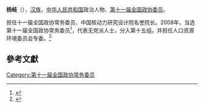 '''杨岐'''（{{bd|1941年||}}），[[汉族|汉族]]，[[中华人民共和国|中华人民共和国]]政治人物、[[第十一届全国政协委员|第十一届全国政协委员]]。

担任十一届全国政协常务委员、中国核动力研究设计院名誉院长。2008年，当选第十一届全国政协常务委员<ref>{{cite news|title=第十一届全国政协委员名单|url=http://www.indaa.com.cn/zt/2009qglh/zxzs/200903/t20090303_127573.html|accessdate=2013-04-09|newspaper=新华社北京1月25日电 中国人民政治协商会议第十一届全国委员会委员名单(共2237人，2008年1月25日政协第十届全国委员会常务委员会第二十次会议通过)|date=2008年1月25日|deadurl=yes|archiveurl=https://web.archive.org/web/20130928014403/http://www.indaa.com.cn/zt/2009qglh/zxzs/200903/t20090303_127573.html|archivedate=2013年9月28日|df=}}</ref>，代表无党派人士，分入第十五组。并担任人口资源环境委员会专委。<ref>{{cite news|title=全国政协信息-杨岐|url=http://www.cppcc.gov.cn/CMS/wylibary/showJcwyxtInfoWylibary.action?tabJcwyxt.guid=11W0004990&wytype=wjwy|accessdate=2013-04-11|newspaper=全国政协委员会|archive-date=2019-08-13|archive-url=https://web.archive.org/web/20190813132950/http://www.cppcc.gov.cn/CMS/wylibary/showJcwyxtInfoWylibary.action?tabJcwyxt.guid=11W0004990&wytype=wjwy|dead-url=no}}</ref>

==參考文獻==
{{reflist}}
{{中国政治人物小作品}}

[[Category:第十一届全国政协常务委员|Category:第十一届全国政协常务委员]]